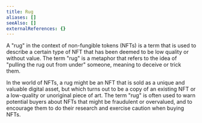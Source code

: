 ```yaml
---
title: Rug
aliases: []
seeAlso: []
externalReferences: {}
---
```




A "rug" in the context of non-fungible tokens (NFTs) is a term that is used to describe a certain type of NFT that has been deemed to be low quality or without value. The term "rug" is a metaphor that refers to the idea of "pulling the rug out from under" someone, meaning to deceive or trick them.&#x20;

In the world of NFTs, a rug might be an NFT that is sold as a unique and valuable digital asset, but which turns out to be a copy of an existing NFT or a low-quality or unoriginal piece of art. The term "rug" is often used to warn potential buyers about NFTs that might be fraudulent or overvalued, and to encourage them to do their research and exercise caution when buying NFTs.
